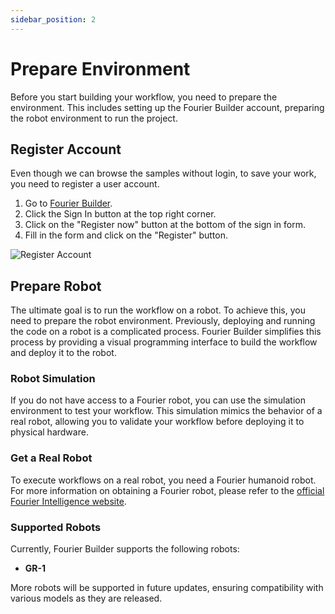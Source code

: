 ```yaml
---
sidebar_position: 2
---
```


# Prepare Environment

Before you start building your workflow, you need to prepare the environment. This includes setting up the Fourier Builder account, preparing the robot environment to run the project.

## Register Account

Even though we can browse the samples without login, to save your work, you need to register a user account.

1. Go to [Fourier Builder](https://builder.fftai.dev/).
2. Click the Sign In button at the top right corner.
2. Click on the "Register now" button at the bottom of the sign in form.
3. Fill in the form and click on the "Register" button.

![Register Account](register.png)

## Prepare Robot

The ultimate goal is to run the workflow on a robot. To achieve this, you need to prepare the robot environment. Previously, deploying and running the code on a robot is a complicated process. Fourier Builder simplifies this process by providing a visual programming interface to build the workflow and deploy it to the robot.

### Robot Simulation

If you do not have access to a Fourier robot, you can use the simulation environment to test your workflow. This simulation mimics the behavior of a real robot, allowing you to validate your workflow before deploying it to physical hardware.

### Get a Real Robot

To execute workflows on a real robot, you need a Fourier humanoid robot. For more information on obtaining a Fourier robot, please refer to the [official Fourier Intelligence website](https://fourierintelligence.com/).

### Supported Robots

Currently, Fourier Builder supports the following robots:
- **GR-1**

More robots will be supported in future updates, ensuring compatibility with various models as they are released.
